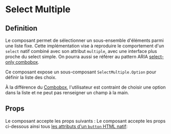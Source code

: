 
<Meta of={stories} />

# Select Multiple

## Definition

Le composant permet de sélectionner un sous-ensemble d'éléments parmi une liste fixe. Cette implémentation vise à reproduire le comportement d'un `select` natif combiné avec son attribut `multiple`, avec une interface plus proche du select simple. On pourra aussi se référer au pattern ARIA [select-only combobox](https://www.w3.org/WAI/ARIA/apg/patterns/combobox/examples/combobox-select-only/).

Ce composant expose un sous-composant `SelectMultiple.Option` pour définir la liste des choix.

<Primary/>


À la différence du [Combobox](/docs/components-form-combobox--docs), l'utilisateur est contraint de choisir une option dans la liste et ne peut pas renseigner un champ à la main.

## Props

Le composant accepte les props suivants :
Le composant accepte les props ci-dessous ainsi tous [les attributs d'un `button` HTML natif](https://developer.mozilla.org/fr/docs/Web/HTML/Element/button):

<Controls />
